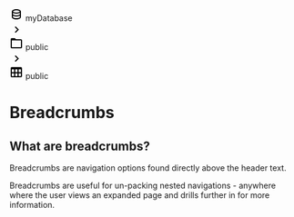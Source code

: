 
<Meta title="Design system/Navigation/Breadcrumbs" />

<Canvas>
  <div class="flex items-center space-x-xs bg-legacybg">
    <div class="cursor-pointer flex items-center text-sm text-gray-400 hover:text-muted">
      <svg
        class="w-5 fill-current mr-xs"
        xmlns="http://www.w3.org/2000/svg"
        width="24"
        height="24"
        viewBox="0 0 24 24"
      >
        <path d="M20 17V7c0-2.168-3.663-4-8-4S4 4.832 4 7v10c0 2.168 3.663 4 8 4s8-1.832 8-4zM12 5c3.691 0 5.931 1.507 6 1.994C17.931 7.493 15.691 9 12 9S6.069 7.493 6 7.006C6.069 6.507 8.309 5 12 5zM6 9.607C7.479 10.454 9.637 11 12 11s4.521-.546 6-1.393v2.387c-.069.499-2.309 2.006-6 2.006s-5.931-1.507-6-2V9.607zM6 17v-2.393C7.479 15.454 9.637 16 12 16s4.521-.546 6-1.393v2.387c-.069.499-2.309 2.006-6 2.006s-5.931-1.507-6-2z"></path>
      </svg>
      <span class="">myDatabase</span>
    </div>
    <svg
      class="text-gray-400 w-5 fill-current"
      xmlns="http://www.w3.org/2000/svg"
      width="24"
      height="24"
      viewBox="0 0 24 24"
    >
      <path d="M10.707 17.707 16.414 12l-5.707-5.707-1.414 1.414L13.586 12l-4.293 4.293z"></path>
    </svg>
    <div class="cursor-pointer flex items-center text-sm text-gray-400 hover:text-muted">
      <svg
        class="w-5 fill-current mr-xs"
        xmlns="http://www.w3.org/2000/svg"
        width="24"
        height="24"
        viewBox="0 0 24 24"
      >
        <path d="M20 5h-8.586L9.707 3.293A.997.997 0 0 0 9 3H4c-1.103 0-2 .897-2 2v14c0 1.103.897 2 2 2h16c1.103 0 2-.897 2-2V7c0-1.103-.897-2-2-2zM4 19V7h16l.002 12H4z"></path>
      </svg>
      <span class="">public</span>
    </div>
    <svg
      class="text-gray-400 w-5 fill-current"
      xmlns="http://www.w3.org/2000/svg"
      width="24"
      height="24"
      viewBox="0 0 24 24"
    >
      <path d="M10.707 17.707 16.414 12l-5.707-5.707-1.414 1.414L13.586 12l-4.293 4.293z"></path>
    </svg>
    <div class="cursor-pointer flex items-center text-sm text-muted">
      <svg
        class="w-5 fill-current mr-xs"
        xmlns="http://www.w3.org/2000/svg"
        width="24"
        height="24"
        viewBox="0 0 24 24"
      >
        <path d="M4 21h15.893c1.103 0 2-.897 2-2V5c0-1.103-.897-2-2-2H4c-1.103 0-2 .897-2 2v14c0 1.103.897 2 2 2zm0-2v-5h4v5H4zM14 7v5h-4V7h4zM8 7v5H4V7h4zm2 12v-5h4v5h-4zm6 0v-5h3.894v5H16zm3.893-7H16V7h3.893v5z"></path>
      </svg>
      <span class="">public</span>
    </div>
  </div>
</Canvas>

# Breadcrumbs

## What are breadcrumbs?

Breadcrumbs are navigation options found directly above the header text.

Breadcrumbs are useful for un-packing nested navigations - anywhere where the user views an expanded page and drills further in for more information.
